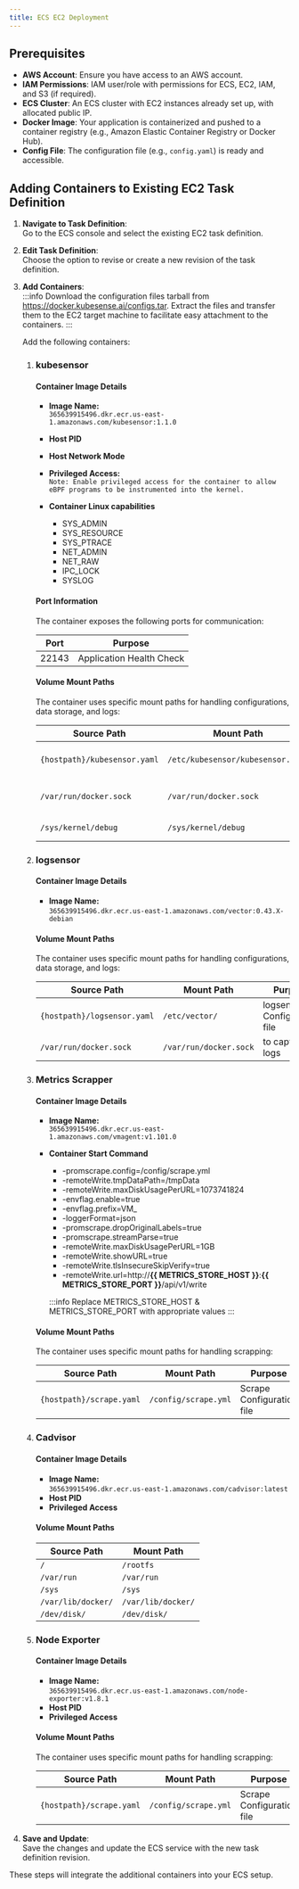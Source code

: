 ```yaml
---
title: ECS EC2 Deployment
---
```


## Prerequisites

- **AWS Account**: Ensure you have access to an AWS account.
- **IAM Permissions**: IAM user/role with permissions for ECS, EC2, IAM, and S3 (if required).
- **ECS Cluster**: An ECS cluster with EC2 instances already set up, with allocated public IP.
- **Docker Image**: Your application is containerized and pushed to a container registry (e.g., Amazon Elastic Container Registry or Docker Hub).
- **Config File**: The configuration file (e.g., `config.yaml`) is ready and accessible.

## Adding Containers to Existing EC2 Task Definition

1. **Navigate to Task Definition**:  
   Go to the ECS console and select the existing EC2 task definition.

2. **Edit Task Definition**:  
   Choose the option to revise or create a new revision of the task definition.

3. **Add Containers**:  
:::info
Download the configuration files tarball from https://docker.kubesense.ai/configs.tar.
Extract the files and transfer them to the EC2 target machine to facilitate easy attachment to the containers.
:::

   Add the following containers:
    1. ### kubesensor
        #### **Container Image Details**
        - **Image Name:**  
          `365639915496.dkr.ecr.us-east-1.amazonaws.com/kubesensor:1.1.0`
        
        - **Host PID**

        - **Host Network Mode**

        - **Privileged Access:**  
          `Note: Enable privileged access for the container to allow eBPF programs to be instrumented into the kernel.`

        - **Container Linux capabilities** 
          * SYS_ADMIN
          * SYS_RESOURCE
          * SYS_PTRACE
          * NET_ADMIN
          * NET_RAW
          * IPC_LOCK
          * SYSLOG 

        #### **Port Information**
        The container exposes the following ports for communication:

        | Port | Purpose                 |
        |------|-------------------------|
        | 22143 | Application Health Check |

        #### **Volume Mount Paths**
        The container uses specific mount paths for handling configurations, data storage, and logs:

        | **Source Path**                     | **Mount Path**                                  | **Purpose**                    |
        |-------------------------------------|---------------------------------------------|--------------------------------|
        | `{hostpath}/kubesensor.yaml`        | `/etc/kubesensor/kubesensor.yaml`           | Sensor Configuration file      |
        | `/var/run/docker.sock`              | `/var/run/docker.sock`                      | to capture stats & container info |
        | `/sys/kernel/debug`                 | `/sys/kernel/debug`                         | eBPF instrumentation           |

    2. ### logsensor
        #### **Container Image Details**
        - **Image Name:**  
          `365639915496.dkr.ecr.us-east-1.amazonaws.com/vector:0.43.X-debian`

        #### **Volume Mount Paths**
        The container uses specific mount paths for handling configurations, data storage, and logs:

        | **Source Path**                          | **Mount Path**                  | **Purpose**                    |
        |------------------------------------------|---------------------------------|---------------------------------|
        | `{hostpath}/logsensor.yaml`              | `/etc/vector/`                  | logsensor Configuration file   |
        | `/var/run/docker.sock`                   | `/var/run/docker.sock`          | to capture logs                |
    
    3. ### Metrics Scrapper
        #### **Container Image Details**
        - **Image Name:**  
          `365639915496.dkr.ecr.us-east-1.amazonaws.com/vmagent:v1.101.0`

        - **Container Start Command**
          * -promscrape.config=/config/scrape.yml
          * -remoteWrite.tmpDataPath=/tmpData
          * -remoteWrite.maxDiskUsagePerURL=1073741824
          * -envflag.enable=true
          * -envflag.prefix=VM_
          * -loggerFormat=json
          * -promscrape.dropOriginalLabels=true
          * -promscrape.streamParse=true
          * -remoteWrite.maxDiskUsagePerURL=1GB
          * -remoteWrite.showURL=true
          * -remoteWrite.tlsInsecureSkipVerify=true
          * -remoteWrite.url=http://**\{\{ METRICS_STORE_HOST }}**:**\{\{ METRICS_STORE_PORT }}**/api/v1/write

          :::info
          Replace METRICS_STORE_HOST & METRICS_STORE_PORT with appropriate values
          :::

        #### **Volume Mount Paths**
        The container uses specific mount paths for handling scrapping:

        | **Source Path**                          | **Mount Path**                  | **Purpose**                    |
        |------------------------------------------|---------------------------------|---------------------------------|
        | `{hostpath}/scrape.yaml`                 | `/config/scrape.yml`            | Scrape Configuration file   |

    4. ### Cadvisor
        #### **Container Image Details**
        - **Image Name:**  
          `365639915496.dkr.ecr.us-east-1.amazonaws.com/cadvisor:latest`
        - **Host PID**
        - **Privileged Access** 

        #### **Volume Mount Paths**

        | **Source Path**                          | **Mount Path**                    |
        |------------------------------------------|-----------------------------------|
        | `/`                                      | `/rootfs`                         |
        | `/var/run`                               | `/var/run`                        |
        | `/sys`                                   | `/sys`                            |
        | `/var/lib/docker/`                       | `/var/lib/docker/`                |
        | `/dev/disk/`                             | `/dev/disk/`                      |

    5. ### Node Exporter
        #### **Container Image Details**
        - **Image Name:**  
          `365639915496.dkr.ecr.us-east-1.amazonaws.com/node-exporter:v1.8.1`
        - **Host PID**
        - **Privileged Access** 
        #### **Volume Mount Paths**
        The container uses specific mount paths for handling scrapping:

        | **Source Path**                          | **Mount Path**                  | **Purpose**                    |
        |------------------------------------------|---------------------------------|---------------------------------|
        | `{hostpath}/scrape.yaml`                 | `/config/scrape.yml`            | Scrape Configuration file   |

4. **Save and Update**:  
   Save the changes and update the ECS service with the new task definition revision.

These steps will integrate the additional containers into your ECS setup.
